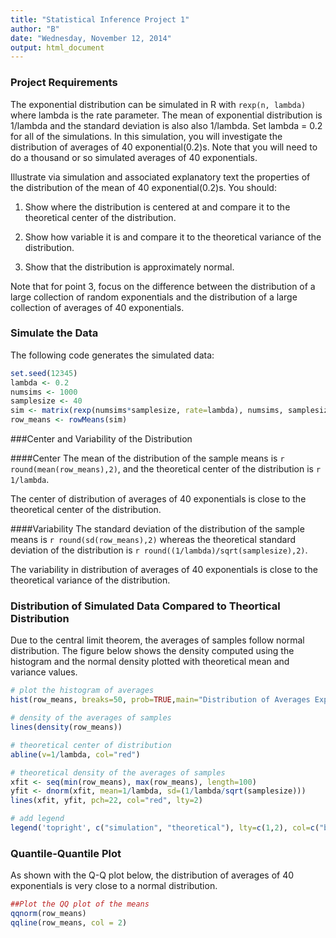 ```yaml
---
title: "Statistical Inference Project 1"
author: "B"
date: "Wednesday, November 12, 2014"
output: html_document
---
```

### Project Requirements
The exponential distribution can be simulated in R with `rexp(n, lambda)` where lambda is the rate parameter. The mean of exponential distribution is 1/lambda and the standard deviation is also also 1/lambda. Set lambda = 0.2 for all of the simulations. In this simulation, you will investigate the distribution of averages of 40 exponential(0.2)s. Note that you will need to do a thousand or so simulated averages of 40 exponentials.

Illustrate via simulation and associated explanatory text the properties of the distribution of the mean of 40 exponential(0.2)s.  You should:

1. Show where the distribution is centered at and compare it to the theoretical center of the 
distribution.

2. Show how variable it is and compare it to the theoretical variance of the distribution.

3. Show that the distribution is approximately normal.

Note that for point 3, focus on the difference between the distribution of a large collection of random exponentials and the distribution of a large collection of averages of 40 exponentials. 

### Simulate the Data
The following code generates the simulated data:
```r
set.seed(12345)
lambda <- 0.2
numsims <- 1000
samplesize <- 40
sim <- matrix(rexp(numsims*samplesize, rate=lambda), numsims, samplesize)
row_means <- rowMeans(sim)
```

###Center and Variability of the Distribution

####Center
The mean of the distribution of the sample means is `r round(mean(row_means),2)`, and the theoretical center of the distribution is `r 1/lambda`. 

The center of distribution of averages of 40 exponentials is close to the theoretical center of the distribution.

####Variability
The standard deviation of the distribution of the sample means is `r round(sd(row_means),2)` whereas the theoretical standard deviation of the distribution is `r round((1/lambda)/sqrt(samplesize),2)`.

The variability in distribution of averages of 40 exponentials is close to the theoretical variance of the distribution.

### Distribution of Simulated Data Compared to Theortical Distribution
Due to the central limit theorem, the averages of samples follow normal distribution. The figure below shows the density computed using the histogram and the normal density plotted with theoretical mean and variance values. 
```r
# plot the histogram of averages
hist(row_means, breaks=50, prob=TRUE,main="Distribution of Averages Exponential Distribution (lambda=0.2)",xlab="")

# density of the averages of samples
lines(density(row_means))

# theoretical center of distribution
abline(v=1/lambda, col="red")

# theoretical density of the averages of samples
xfit <- seq(min(row_means), max(row_means), length=100)
yfit <- dnorm(xfit, mean=1/lambda, sd=(1/lambda/sqrt(samplesize)))
lines(xfit, yfit, pch=22, col="red", lty=2)

# add legend
legend('topright', c("simulation", "theoretical"), lty=c(1,2), col=c("black", "red"))
```

### Quantile-Quantile Plot 
As shown with the Q-Q plot below, the distribution of averages of 40 exponentials is very close to a normal distribution.
```r
##Plot the QQ plot of the means
qqnorm(row_means)
qqline(row_means, col = 2)
```
